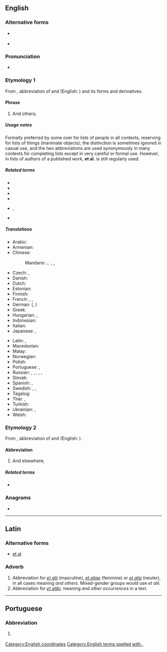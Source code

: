 {{also|étal|e tal|et. al|et al}}
==English==

===Alternative forms===
* {{l|en|& al.}} {{qualifier|dated}}
* {{l|en|et al}}

===Pronunciation===
* {{IPA|/ɛtˈɑːl/|/eɪˈtɑːl/|/ɛtˈæl/|lang=en}}

===Etymology 1===
From {{etyl|la|en}}, abbreviation of {{m|la|et||and}} and {{m|la|alius|alii|others}} (English: {{m|en|et alii}}) and its forms and derivatives.

====Phrase====
{{head|en|phrase}}

# And others; {{non-gloss definition|to complete a list, especially of people, as authors of a published work.}}

=====Usage notes=====
Formally preferred by some over {{m|en|etc.}} for lists of people in all contexts, reserving {{m|en||etc.}} for lists of things (inanimate objects); the distinction is sometimes ignored in casual use, and the two abbreviations are used synonymously in many contexts for completing lists except in very careful or formal use. However, in lists of authors of a published work, '''et al.''' is still regularly used.

=====Related terms=====
* {{l|en|et alia}}<!-- Abbreviation from Latin, not derived in English -->
* {{l|en|et aliae}}
* {{l|en|et alii}}
* {{l|en|et alios}}
* {{l|en|etc.}}, {{l|en|&c.}}
* {{l|en|et ux}}

=====Translations=====
{{trans-top|and others}}
* Arabic: {{t|ar|وَآخِرُون|tr=wa-ʾāḵirūn}}
* Armenian: {{t|hy|[[եւ]] [[այլք]]}}
* Chinese:
*: Mandarin: {{t+|cmn|等人|tr=děng rén|sc=Hani}}，{{t+|cmn|等等|tr=děngděng|sc=Hani}}, {{t|cmn|以及其他|tr=yǐjí qítā|sc=Hani}}, {{t|cmn|以及其他人|tr=yǐjí qítā rén|sc=Hani}} {{qualifier|of people}}
* Czech: {{t|cs|a kol.}}, {{t|cs|[[a]] [[další]]}}
* Danish: {{t|da|[[og]] [[andre]]}}
* Dutch: {{t|nl|[[en]] [[anderen]]}}
* Estonian: {{t|et|jt}} {{qualifier|ja teised}}
* Finnish: {{t|fi|[[ynnä]] [[muut]]}}
* French: {{t+|fr|et al.}}, {{t+|fr|et coll.}}, {{t|fr|& cie}}
* German: {{t+|de|u. a.}} ({{t|de|[[und]] [[andere]]|p}}, {{t|de|[[und]] [[anderes]]|n}} {{qualifier|of uncountable objects}})
* Greek: {{t+|el|κ.ά.|sc=Grek}}
* Hungarian: {{t|hu|és tsai.}}, {{t|hu|et al.}}
* Indonesian: {{t|id|dkk.}} {{qualifier|dan kawan-kawan}}
* Italian: {{t|it|[[ed]] [[altri]]|m}}
* Japanese: {{t+|ja|ら|tr=ra|sc=Jpan}}, {{t+|ja|など|tr=nado|sc=Jpan}}
{{trans-mid}}
* Latin: {{t|la|et al.}}, {{t|la|et al}}
* Macedonian: {{t+|mk|и др.|p|tr=i dr.|sc=Cyrl}}
* Malay: {{t|ms|[[dan]] [[lain]]-[[lain]]}}
* Norwegian: {{t|no|[[og]] [[andre]]}}
* Polish: {{t+|pl|i in.}}
* Portuguese: {{t+|pt|et al.}}, {{t|pt|[[e]] [[outros]]}}
* Russian: {{t|ru|и др.|p}}, {{t|ru|[[и]] [[други́е]]|p}}, {{t|ru|[[и]] [[друго́е]]|n}} {{qualifier|of uncountable objects}}, {{t|ru|и пр.}}, {{t|ru|[[и]] [[про́чие]]|p}}, {{t|ru|[[и]] [[про́чее]]|n}} {{qualifier|of uncountable objects}}
* Slovak: {{t|sk|[[a]] [[ďalší]]}}
* Spanish: {{t|es|[[y]] [[otros]]|m-p}}, {{t|es|[[y]] [[otras]]|f-p}}
* Swedish: {{t|sv|[[med]] [[flera]]|p}}, {{t+|sv|et al.}}, {{t+|sv|m.fl.}}
* Tagalog: {{t|tl|[[at]] [[iba]] [[pa]]}}
* Thai: {{t|th|และคณะ}}, {{t|th|และพวก}}
* Turkish: {{t|tr|[[ve]] [[diğerleri]]}}
* Ukrainian: {{t+|uk|та ін.|tr=ta in.|p|sc=Cyrl}}, {{t|uk|[[та]] [[інші]]|p|tr=ta ínši|sc=Cyrl}}
* Welsh: {{t|cy|[[ac]] [[eraill]]}}
{{trans-bottom}}

===Etymology 2===
From {{etyl|la|en}}, abbreviation of {{m|la|et||and}} and {{m|la|alibi|alibī|other places}} (English: {{m|en|et alibi}}).

====Abbreviation====
{{rfc-header|Abbreviation}}
{{head|en|abbreviation}}

# And elsewhere; {{non-gloss definition|to complete a list of places.}}

=====Related terms=====
* {{l|en|et alibi}}<!-- Abbreviation from Latin, not derived in English -->

===Anagrams===
* {{anagrams|en|EATL|ETLA|Elta|TEAL|late|leat|tael|tale|teal|tela}}

[[Category:English coordinates]]
[[Category:English terms spelled with .]]

----

==Latin==

===Alternative forms===
* [[et al]]

===Adverb===
{{head|la|adverb}}

# Abbreviation for ''[[et alii#Latin|et alii]]'' (masculine), ''[[et aliae#Latin|et aliae]]'' (feminine) or ''[[et alia#Latin|et alia]]'' (neuter), in all cases meaning ''and others''. Mixed-gender groups would use ''et alii''.
# Abbreviation for ''[[et alibi]]'', meaning ''and other occurrences'' in a text.

----

==Portuguese==

===Abbreviation===
{{rfc-header|Abbreviation}}
{{head|pt|abbreviation}}

# {{l|en|et al.}} {{gloss|and others}}